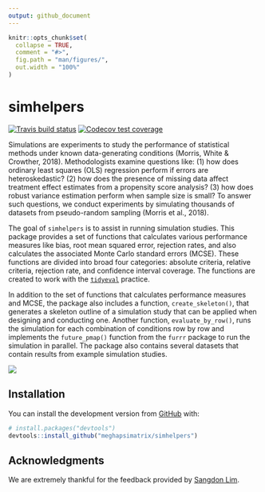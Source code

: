 ```yaml
---
output: github_document
---
```


<!-- README.md is generated from README.Rmd. Please edit that file -->

```r
knitr::opts_chunk$set(
  collapse = TRUE,
  comment = "#>",
  fig.path = "man/figures/",
  out.width = "100%"
)
```

# simhelpers

<!-- badges: start -->
[![Travis build status](https://travis-ci.org/meghapsimatrix/simhelpers.svg?branch=master)](https://travis-ci.org/meghapsimatrix/simhelpers)
[![Codecov test coverage](https://codecov.io/gh/meghapsimatrix/simhelpers/branch/master/graph/badge.svg)](https://codecov.io/gh/meghapsimatrix/simhelpers?branch=master)
<!-- badges: end -->

Simulations are experiments to study the performance of statistical methods under known data-generating conditions (Morris, White & Crowther, 2018). Methodologists examine questions like: (1) how does ordinary least squares (OLS) regression perform if errors are heteroskedastic? (2) how does the presence of missing data affect treatment effect estimates from a propensity score analysis? (3) how does robust variance estimation perform when sample size is small? To answer such questions, we conduct experiments by simulating thousands of datasets from pseudo-random sampling (Morris et al., 2018). 

The goal of `simhelpers` is to assist in running simulation studies. This package provides a set of functions that calculates various performance measures like bias, root mean squared error, rejection rates, and also calculates the associated Monte Carlo standard errors (MCSE). These functions are divided into broad four categories: absolute criteria, relative criteria, rejection rate, and confidence interval coverage. The functions are created to work with the [`tidyeval`](https://tidyeval.tidyverse.org/index.html) practice. 

In addition to the set of functions that calculates performance measures and MCSE, the package also includes a function, `create_skeleton()`, that generates a skeleton outline of a simulation study that can be applied when designing and conducting one. Another function, `evaluate_by_row()`, runs the simulation for each combination of conditions row by row and implements the `future_pmap()` function from the `furrr` package to run the simulation in parallel. The package also contains several datasets that contain results from example simulation studies. 

<img src="man/figures/workflow.png" />


## Installation

You can install the development version from [GitHub](https://github.com/) with:

``` r
# install.packages("devtools")
devtools::install_github("meghapsimatrix/simhelpers")
```

## Acknowledgments 

We are extremely thankful for the feedback provided by [Sangdon Lim](https://sdlim.com/).
